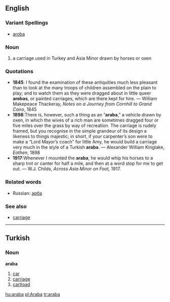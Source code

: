 ==English==
===Variant Spellings===
*[[aroba]]
===Noun===
#a carriage used in Turkey and Asia Minor drawn by horses or oxen
===Quotations===
*'''1845''': I found the examination of these antiquities much less pleasant than to look at the many troops of children assembled on the plain to play; and to watch them as they were dragged about in little queer '''arobas''', or painted carriages, which are there kept for hire. &mdash; William Makepeace Thackeray, ''Notes on a Journey from Cornhill to Grand Cairo'', 1845
*'''1898''':There is, however, such a thing as an “'''araba''',” a vehicle drawn by oxen, in which the wives of a rich man are sometimes dragged four or five miles over the grass by way of recreation. The carriage is rudely framed, but you recognise in the simple grandeur of its design a likeness to things majestic; in short, if your carpenter’s son were to make a “Lord Mayor’s coach” for little Amy, he would build a carriage very much in the style of a Turkish '''araba'''. &mdash; Alexander William Kinglake, ''Eothen'', 1898
*'''1917''':Whenever I mounted the '''araba''', he would whip his horses to a sharp trot or canter for half a mile, and then at a word stop for me to get out. &mdash; W.J. Childs, ''Across Asia Minor on Foot,'' 1917. 

===Related words===
*Russian: [[арба]]

===See also===
*[[carriage]]

----
==Turkish==
===Noun===
'''araba'''

#[[car]]
#[[carriage]]
#[[cartload]]

[[hu:araba]]
[[pl:Araba]]
[[tr:araba]]